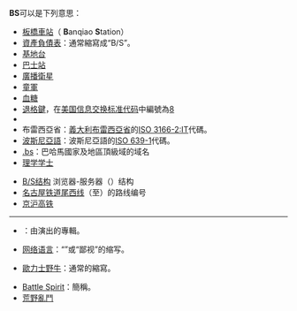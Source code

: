 '''BS'''可以是下列意思：
*[[板橋車站_(臺灣)|板橋車站]]（ '''B'''anqiao '''S'''tation）
*[[資產負債表|資產負債表]]：通常縮寫成“B/S”。
*[[基地台|基地台]]
*[[巴士站|巴士站]]
*[[廣播衛星|廣播衛星]]
*[[童軍|童軍]]
*[[血糖|血糖]]
*[[退格鍵|退格鍵]]，在[[美国信息交换标准代码|美国信息交换标准代码]]中編號為[[8|8]]
*{{tsl|en|British Standards|英國國家標準}}
*布雷西亞省：[[義大利|義大利]][[布雷西亞省|布雷西亞省]]的[[ISO_3166-2:IT|ISO 3166-2:IT]]代碼。
*[[波斯尼亞語|波斯尼亞語]]：波斯尼亞語的[[ISO_639-1|ISO 639-1]]代碼。
*[[.bs|.bs]]：巴哈馬國家及地區頂級域的域名
*[[理学学士|理学学士]]

*[[B/S结构|B/S结构]] 浏览器-服务器（{{lang|en|Browser/Server}}）结构
*[[名古屋铁道|名古屋铁道]][[尾西线|尾西线]]（{{link-ja|町方车站|町方駅}}至{{link-ja|玉之井车站|玉ノ井駅}}）的路线编号
*[[京沪高铁|京沪高铁]]

----
*{{tsl|en|Blood Sugar / Axle Grinder|}}：由{{tsl|en|Pendulum (drum and bass band)||Pendulum樂團}}演出的專輯。
*[[网络语言|网络语言]]：“{{lang|en|Bullshit}}”或“鄙视”的缩写。

*[[歐力士野牛|歐力士野牛]]：通常的縮寫。

*[[Battle_Spirit|Battle Spirit]]：簡稱。
*[[荒野亂鬥|荒野亂鬥]] 

{{disambig|cat=二字拉丁字母缩写消歧义}}